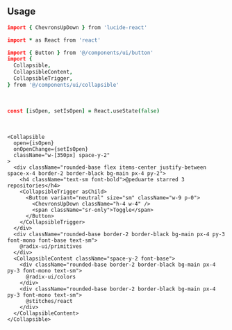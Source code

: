 ```coffeescript file=<rootDir>/src/components/ui/collapsible.tsx title="components/ui/collapsible.tsx"
```

<br />

## Usage

```coffeescript
import { ChevronsUpDown } from 'lucide-react'

import * as React from 'react'

import { Button } from '@/components/ui/button'
import {
  Collapsible,
  CollapsibleContent,
  CollapsibleTrigger,
} from '@/components/ui/collapsible'
```

<br />

```coffeescript
const [isOpen, setIsOpen] = React.useState(false)
```

<br />

```tsx
<Collapsible
  open={isOpen}
  onOpenChange={setIsOpen}
  className="w-[350px] space-y-2"
>
  <div className="rounded-base flex items-center justify-between space-x-4 border-2 border-black bg-main px-4 py-2">
    <h4 className="text-sm font-bold">@peduarte starred 3 repositories</h4>
    <CollapsibleTrigger asChild>
      <Button variant="neutral" size="sm" className="w-9 p-0">
        <ChevronsUpDown className="h-4 w-4" />
        <span className="sr-only">Toggle</span>
      </Button>
    </CollapsibleTrigger>
  </div>
  <div className="rounded-base border-2 border-black bg-main px-4 py-3 font-mono font-base text-sm">
    @radix-ui/primitives
  </div>
  <CollapsibleContent className="space-y-2 font-base">
    <div className="rounded-base border-2 border-black bg-main px-4 py-3 font-mono text-sm">
      @radix-ui/colors
    </div>
    <div className="rounded-base border-2 border-black bg-main px-4 py-3 font-mono text-sm">
      @stitches/react
    </div>
  </CollapsibleContent>
</Collapsible>
```